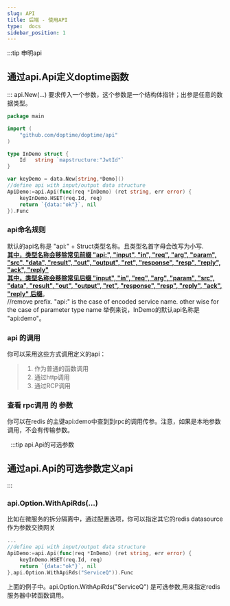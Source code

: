 ```yaml
---
slug: API
title: 后端 - 使用API
type:  docs
sidebar_position: 1
---
```



:::tip 申明api
## **通过api.Api定义doptime函数**
::: 
 api.New(...) 要求传入一个参数，这个参数是一个结构体指针；出参是任意的数据类型。
```go   title="main.go"
package main

import (
	"github.com/doptime/doptime/api"
)

type InDemo struct {
	Id   string `mapstructure:"JwtId"`
}

var keyDemo = data.New[string,*Demo]()
//define api with input/output data structure
ApiDemo:=api.Api(func(req *InDemo) (ret string, err error) {
    keyInDemo.HSET(req.Id, req)
    return `{data:"ok"}`, nil
}).Func

```
### api命名规则
默认的api名称是 "api:" + Struct类型名称。且类型名首字母会改写为小写.  
[**其中，类型名称会移除常见前缀 "api:", "input", "in", "req", "arg", "param", "src", "data", "result", "out", "output", "ret", "response", "resp", "reply", "ack", "reply"**](https://github.com/doptime/doptime/blob/master/specification/serviceNames.go#L55)  
[**其中，类型名称会移除常见后缀 "input", "in", "req", "arg", "param", "src", "data", "result", "out", "output", "ret", "response", "resp", "reply", "ack", "reply" 后缀**](https://github.com/doptime/doptime/blob/master/specification/serviceNames.go#L55)。  
	//remove  prefix. "api:" is the case of encoded service name. other wise for the case of parameter type name
举例来说，InDemo的默认api名称是 "api:demo"。
### api 的调用
你可以采用这些方式调用定义的api：
> 1. 作为普通的函数调用
> 2. 通过http调用
> 3. 通过RCP调用

### 查看 rpc调用 的 参数
你可以在redis 的主键api:demo中查到到rpc的调用传参。注意，如果是本地参数调用，不会有传输参数。

&nbsp;
:::tip api.Api的可选参数
## **通过api.Api的可选参数定义api**   
::: 
### api.Option.WithApiRds(...)    
比如在微服务的拆分隔离中，通过配置选项，你可以指定其它的redis datasource 作为参数交换网关
```go   title="main.go"
...
//define api with input/output data structure
ApiDemo:=api.Api(func(req *InDemo) (ret string, err error) {
    keyInDemo.HSET(req.Id, req)
    return `{data:"ok"}`, nil
},api.Option.WithApiRds("ServiceQ")).Func
```
上面的例子中。api.Option.WithApiRds("ServiceQ") 是可选参数,用来指定redis服务器中转函数调用。    

